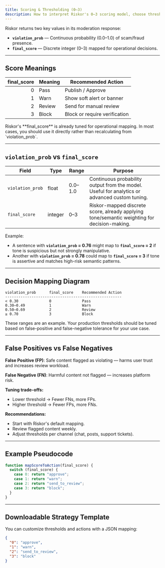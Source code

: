 ```yaml
---
title: Scoring & Thresholding (0–3)
description: How to interpret Riskor's 0–3 scoring model, choose thresholds, and map scores to product actions.
---
```


Riskor returns two key values in its moderation response:

- **`violation_prob`** — Continuous probability (0.0–1.0) of scam/fraud presence.  
- **`final_score`** — Discrete integer (0–3) mapped for operational decisions.

---

## Score Meanings

| final_score | Meaning   | Recommended Action         |
|------------:|-----------|----------------------------|
| 0           | Pass      | Publish / Approve          |
| 1           | Warn      | Show soft alert or banner  |
| 2           | Review    | Send for manual review     |
| 3           | Block     | Block or require verification |

<Callout>
Riskor's **final_score** is already tuned for operational mapping. In most cases, you should use it directly rather than recalculating from `violation_prob`.
</Callout>

---

## `violation_prob` vs `final_score`

| Field            | Type    | Range  | Purpose |
|------------------|---------|--------|---------|
| `violation_prob` | float   | 0.0–1.0 | Continuous probability output from the model. Useful for analytics or advanced custom tuning. |
| `final_score`    | integer | 0–3    | Riskor-mapped discrete score, already applying tone/semantic weighting for decision-making. |

Example:
- A sentence with **`violation_prob` = 0.76** might map to **`final_score` = 2** if tone is suspicious but not strongly manipulative.
- Another with **`violation_prob` = 0.78** could map to **`final_score` = 3** if tone is assertive and matches high-risk semantic patterns.

---

## Decision Mapping Diagram

```text
violation_prob      final_score    Recommended Action
-----------------------------------------------------
< 0.30              0              Pass
0.30–0.49           1              Warn
0.50–0.69           2              Review
≥ 0.70              3              Block
```

<Callout>
These ranges are an example. Your production thresholds should be tuned based on false-positive and false-negative tolerance for your use case.
</Callout>

---

## False Positives vs False Negatives

**False Positive (FP)**: Safe content flagged as violating — harms user trust and increases review workload.

**False Negative (FN)**: Harmful content not flagged — increases platform risk.

**Tuning trade-offs:**
- Lower threshold → Fewer FNs, more FPs.
- Higher threshold → Fewer FPs, more FNs.

**Recommendations:**
- Start with Riskor's default mapping.
- Review flagged content weekly.
- Adjust thresholds per channel (chat, posts, support tickets).

---

## Example Pseudocode

```javascript
function mapScoreToAction(final_score) {
  switch (final_score) {
    case 0: return "approve";
    case 1: return "warn";
    case 2: return "send_to_review";
    case 3: return "block";
  }
}
```

---

## Downloadable Strategy Template

You can customize thresholds and actions with a JSON mapping:

```json
{
  "0": "approve",
  "1": "warn",
  "2": "send_to_review",
  "3": "block"
}
```